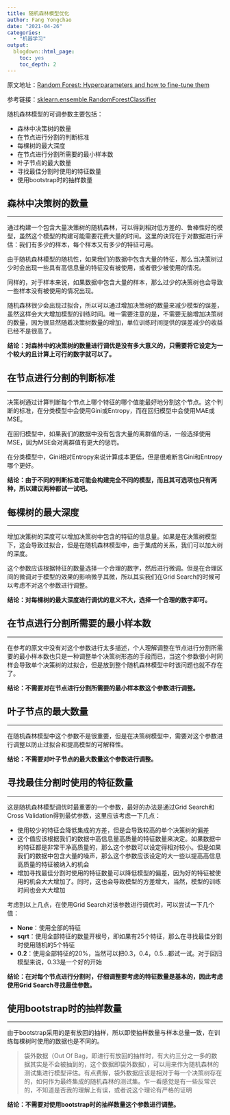 ```yaml
---
title: 随机森林模型优化
author: Fang Yongchao
date: "2021-04-26"
categories:
  - "机器学习"
output:
  blogdown::html_page:
    toc: yes
    toc_depth: 2
---
```


原文地址：[Random Forest: Hyperparameters and how to fine-tune them](https://towardsdatascience.com/random-forest-hyperparameters-and-how-to-fine-tune-them-17aee785ee0d)

参考链接：[sklearn.ensemble.RandomForestClassifier](https://scikit-learn.org/stable/modules/generated/sklearn.ensemble.RandomForestClassifier.html?highlight=randomforestclassifier#sklearn.ensemble.RandomForestClassifier)

随机森林模型的可调参数主要包括：

- 森林中决策树的数量
- 在节点进行分割的判断标准
- 每棵树的最大深度
- 在节点进行分割所需要的最小样本数
- 叶子节点的最大数量
- 寻找最佳分割时使用的特征数量
- 使用bootstrap时的抽样数量

## 森林中决策树的数量

-----------------------------

通过构建一个包含大量决策树的随机森林，可以得到相对低方差的、鲁棒性好的模型，虽然这个模型的构建可能需要花费大量的时间。这里的诀窍在于对数据进行评估：我们有多少的样本，每个样本又有多少的特征可用。

由于随机森林模型的随机性，如果我们的数据中包含大量的特征，那么当决策树过少时会出现一些具有高信息量的特征没有被使用，或者很少被使用的情况。

同样的，对于样本来说，如果数据中包含大量的样本，那么过少的决策树也会导致一些样本没有被使用的情况出现。

随机森林很少会出现过拟合，所以可以通过增加决策树的数量来减少模型的误差，虽然这样会大大增加模型的训练时间。唯一需要注意的是，不需要无脑增加决策树的数量，因为很显然随着决策树数量的增加，单位训练时间提供的误差减少的收益已经不是很高了。

**结论：对森林中的决策树的数量进行调优是没有多大意义的，只需要将它设定为一个较大的且计算上可行的数字就可以了。**

## 在节点进行分割的判断标准

-----------------------------

决策树通过计算判断每个节点上哪个特征的哪个值能最好地分割这个节点。这个判断的标准，在分类模型中会使用Gini或Entropy，而在回归模型中会使用MAE或MSE。

在回归模型中，如果我们的数据中没有包含大量的离群值的话，一般选择使用MSE，因为MSE会对离群值有更大的惩罚。

在分类模型中，Gini相对Entropy来说计算成本更低，但是很难断言Gini和Entropy哪个更好。

**结论：由于不同的判断标准可能会构建完全不同的模型，而且其可选项也只有两种，所以建议两种都试一试吧。**

## 每棵树的最大深度

----------------------------

增加决策树的深度可以增加决策树中包含的特征的信息量。如果是在决策树模型下，这会导致过拟合，但是在随机森林模型中，由于集成的关系，我们可以加大树的深度。

这个参数应该根据特征的数量选择一个合理的数字，然后进行微调。但是在合理区间的微调对于模型的效果的影响微乎其微，所以其实我们在Grid Search的时候可以考虑不对这个参数进行调整。

**结论：对每棵树的最大深度进行调优的意义不大，选择一个合理的数字即可。**

## 在节点进行分割所需要的最小样本数

----------------------------

在参考的原文中没有对这个参数进行太多描述，个人理解调整在节点进行分割所需要的最小样本数也只是一种调整单个决策树形态的手段而已，当这个参数很小时同样会导致单个决策树的过拟合，但是放到整个随机森林模型中时该问题也就不存在了。

**结论：不需要对在节点进行分割所需要的最小样本数这个参数进行调整。**

## 叶子节点的最大数量

----------------------------

在随机森林模型中这个参数不是很重要，但是在决策树模型中，需要对这个参数进行调整以防止过拟合和提高模型的可解释性。

**结论：不需要对叶子节点的最大数量这个参数进行调整。**

## 寻找最佳分割时使用的特征数量

----------------------------

这是随机森林模型调优时最重要的一个参数，最好的办法是通过Grid Search和Cross Validation得到最优参数，这里应该考虑一下几点：

- 使用较少的特征会降低集成的方差，但是会导致较高的单个决策树的偏差
- 这个值应该根据我们的数据中高信息量高质量的特征数量来决定。如果数据中的特征都是非常干净高质量的，那么这个参数可以设定得相对较小。但是如果我们的数据中包含大量的噪声，那么这个参数应该设定的大一些以提高高信息高质量的特征被纳入的机会
- 增加寻找最佳分割时使用的特征数量可以降低模型的偏差，因为好的特征被使用的机会大大增加了。同时，这也会导致模型的方差增大，当然，模型的训练时间也会大大增加

考虑到以上几点，在使用Grid Search对该参数进行调优时，可以尝试一下几个值：

- **None**：使用全部的特征
- **sqrt**：使用全部特征的数量开根号，即如果有25个特征，那么在寻找最佳分割时使用随机的5个特征
- **0.2**：使用全部特征的20%，当然可以把0.3，0.4，0.5...都试一试。对于回归模型来说，0.33是一个好的开始

**结论：在对每个节点进行分割时，仔细调整要考虑的特征数量是基本的，因此考虑使用Grid Search寻找最佳参数。**

## 使用bootstrap时的抽样数量

----------------------------

由于bootstrap采用的是有放回的抽样，所以即使抽样数量与样本总量一致，在训练每棵树时使用的数据也是不同的。

> 袋外数据（Out Of Bag，即进行有放回的抽样时，有大约三分之一多的数据其实是不会被抽到的，这个数据即袋外数据），可以用来作为随机森林的测试集进行模型评估。有点费解，袋外数据应该是相对于每一个决策树存在的，如何作为最终集成的随机森林的测试集。乍一看感觉是有一些反常识的，不知道是否我的理解上有误，或者说这个理论有严格的证明

**结论：不需要对使用bootstrap时的抽样数量这个参数进行调整。**










